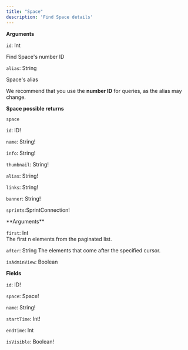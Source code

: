 ```yaml
---
title: "Space"
description: 'Find Space details'
---
```


**Arguments**

`id`: Int

Find Space's number ID

`alias`: String

Space's alias

<Tip>We recommend that you use the **number ID** for queries, as the alias may change.</Tip>

**Space possible returns**

`space`

<Accordion title="Show fields">

`id`: ID!

`name`: String!

`info`: String!

`thumbnail`: String!

`alias`: String!

`links`: String!

`banner`: String!

 `sprints`:SprintConnection!

<Accordion title="Show arguments and fields">
  **Arguments**

  `first`: Int  
  The first n elements from the paginated list.

  `after`: String 
  The elements that come after the specified cursor.

  `isAdminView`: Boolean

  **Fields**

  `id`: ID!

  `space`: Space!

  `name`: String!

  `startTime`: Int!

  `endTime`: Int

  `isVisible`: Boolean!

</Accordion>

</Accordion>

